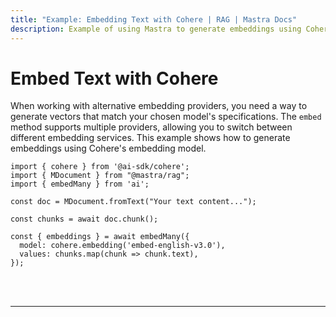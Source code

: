 ```yaml
---
title: "Example: Embedding Text with Cohere | RAG | Mastra Docs"
description: Example of using Mastra to generate embeddings using Cohere's embedding model.
---
```



# Embed Text with Cohere

When working with alternative embedding providers, you need a way to generate vectors that match your chosen model's specifications. The `embed` method supports multiple providers, allowing you to switch between different embedding services. This example shows how to generate embeddings using Cohere's embedding model.

```tsx copy
import { cohere } from '@ai-sdk/cohere';
import { MDocument } from "@mastra/rag";
import { embedMany } from 'ai';

const doc = MDocument.fromText("Your text content...");

const chunks = await doc.chunk();

const { embeddings } = await embedMany({
  model: cohere.embedding('embed-english-v3.0'),
  values: chunks.map(chunk => chunk.text),
});
```

<br />
<br />
<hr className="dark:border-[#404040] border-gray-300" />
<br />
<br />
<GithubLink
  link={
    "https://github.com/mastra-ai/mastra/blob/main/examples/basics/rag/embed-text-with-cohere"
  }
/>
